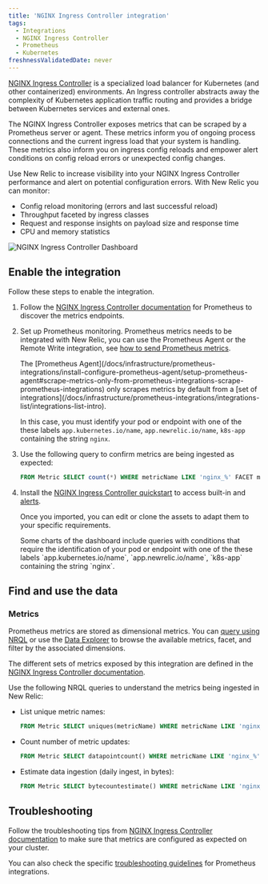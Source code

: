 ```yaml
---
title: 'NGINX Ingress Controller integration'
tags:
  - Integrations
  - NGINX Ingress Controller
  - Prometheus
  - Kubernetes
freshnessValidatedDate: never
---
```


[NGINX Ingress Controller](https://www.nginx.com/resources/glossary/kubernetes-ingress-controller/) is a specialized load balancer for Kubernetes (and other containerized) environments. An Ingress controller abstracts away the complexity of Kubernetes application traffic routing and provides a bridge between Kubernetes services and external ones.

The NGINX Ingress Controller exposes metrics that can be scraped by a Prometheus server or agent. These metrics inform you of ongoing process connections and the current ingress load that your system is handling. These metrics also inform you on ingress config reloads and empower alert conditions on config reload errors or unexpected config changes.

Use New Relic to increase visibility into your NGINX Ingress Controller performance and alert on potential configuration errors. With New Relic you can monitor:

* Config reload monitoring (errors and last successful reload)
* Throughput faceted by ingress classes
* Request and response insights on payload size and response time
* CPU and memory statistics

<img
  title="NGINX Ingress Controller Dashboard"
  alt="NGINX Ingress Controller Dashboard"
  src="/images/kubernetes_screenshot-crop_ingress-controller-dashboard.webp"
/>

## Enable the integration

Follow these steps to enable the integration.

1. Follow the [NGINX Ingress Controller documentation](https://kubernetes.github.io/ingress-nginx/user-guide/monitoring/#prometheus-and-grafana-installation-using-pod-annotations) for Prometheus to discover the metrics endpoints.

2. Set up Prometheus monitoring. Prometheus metrics needs to be integrated with New Relic, you can use the Prometheus Agent or the Remote Write integration, see [how to send Prometheus metrics](/docs/infrastructure/prometheus-integrations/get-started/send-prometheus-metric-data-new-relic/).

   <Callout variant="important">
     The [Prometheus Agent](/docs/infrastructure/prometheus-integrations/install-configure-prometheus-agent/setup-prometheus-agent#scrape-metrics-only-from-prometheus-integrations-scrape-prometheus-integrations) only scrapes metrics by default from a [set of integrations](/docs/infrastructure/prometheus-integrations/integrations-list/integrations-list-intro).

     In this case, you must identify your pod or endpoint with one of the these labels `app.kubernetes.io/name`, `app.newrelic.io/name`, `k8s-app` containing the string `nginx`.
   </Callout>

3. Use the following query to confirm metrics are being ingested as expected:

   ```sql
   FROM Metric SELECT count(*) WHERE metricName LIKE 'nginx_%' FACET metricName LIMIT MAX
   ```

4. Install the [NGINX Ingress Controller quickstart](https://newrelic.com/instant-observability/nginx-ingress-controller) to access built-in <InlinePopover type="dashboards"/> and [alerts](/docs/alerts-applied-intelligence/new-relic-alerts/learn-alerts/introduction-alerts/).

   Once you imported, you can edit or clone the assets to adapt them to your specific requirements.

   <Callout variant="important">
     Some charts of the dashboard include queries with conditions that require the identification of your pod or endpoint with one of the these labels `app.kubernetes.io/name`, `app.newrelic.io/name`, `k8s-app` containing the string `nginx`.
   </Callout>

## Find and use the data

### Metrics

Prometheus metrics are stored as dimensional metrics. You can [query using NRQL](/docs/telemetry-data-platform/get-data/apis/query-metric-data-type/) or use the [Data Explorer](/docs/query-your-data/explore-query-data/browse-data/introduction-data-explorer/) to browse the available metrics, facet, and filter by the associated dimensions.

The different sets of metrics exposed by this integration are defined in the [NGINX Ingress Controller documentation](https://kubernetes.github.io/ingress-nginx/user-guide/monitoring/#exposed-metrics).

Use the following NRQL queries to understand the metrics being ingested in New Relic:

* List unique metric names:

  ```sql
  FROM Metric SELECT uniques(metricName) WHERE metricName LIKE 'nginx_%' LIMIT MAX
  ```

* Count number of metric updates:

  ```sql
  FROM Metric SELECT datapointcount() WHERE metricName LIKE 'nginx_%' LIMIT MAX
  ```

* Estimate data ingestion (daily ingest, in bytes):

  ```sql
  FROM Metric SELECT bytecountestimate() WHERE metricName LIKE 'nginx_%' SINCE 1 day ago
  ```

## Troubleshooting

Follow the troubleshooting tips from [NGINX Ingress Controller documentation](https://kubernetes.github.io/ingress-nginx/user-guide/monitoring/#prometheus-and-grafana-installation-using-pod-annotations) to make sure that metrics are configured as expected on your cluster.

You can also check the specific [troubleshooting guidelines](/docs/infrastructure/prometheus-integrations/troubleshooting/no-data-appears-prometheus-integration) for Prometheus integrations.
